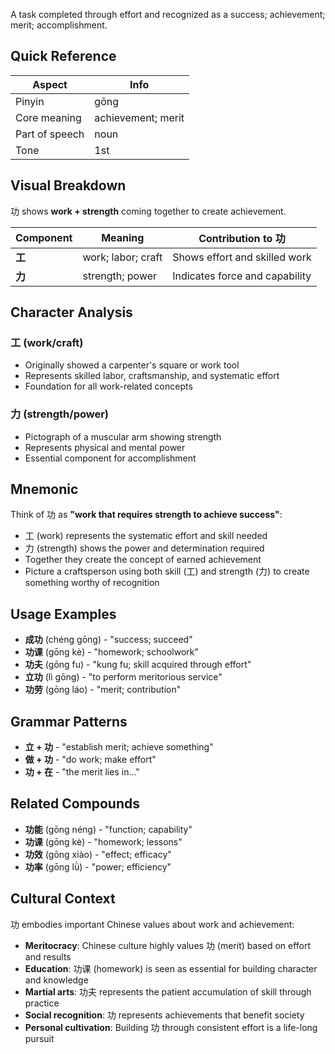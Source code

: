 A task completed through effort and recognized as a success; achievement; merit; accomplishment.

## Quick Reference

| Aspect         | Info               |
| -------------- | ------------------ |
| Pinyin         | gōng               |
| Core meaning   | achievement; merit |
| Part of speech | noun               |
| Tone           | 1st                |

## Visual Breakdown

功 shows **work + strength** coming together to create achievement.

| Component | Meaning            | Contribution to 功             |
| --------- | ------------------ | ------------------------------ |
| **工**    | work; labor; craft | Shows effort and skilled work  |
| **力**    | strength; power    | Indicates force and capability |

## Character Analysis

### 工 (work/craft)

- Originally showed a carpenter's square or work tool
- Represents skilled labor, craftsmanship, and systematic effort
- Foundation for all work-related concepts

### 力 (strength/power)

- Pictograph of a muscular arm showing strength
- Represents physical and mental power
- Essential component for accomplishment

## Mnemonic

Think of 功 as **"work that requires strength to achieve success"**:

- 工 (work) represents the systematic effort and skill needed
- 力 (strength) shows the power and determination required
- Together they create the concept of earned achievement
- Picture a craftsperson using both skill (工) and strength (力) to create something worthy of
  recognition

## Usage Examples

- **成功** (chéng gōng) - "success; succeed"
- **功课** (gōng kè) - "homework; schoolwork"
- **功夫** (gōng fu) - "kung fu; skill acquired through effort"
- **立功** (lì gōng) - "to perform meritorious service"
- **功劳** (gōng láo) - "merit; contribution"

## Grammar Patterns

- **立 + 功** - "establish merit; achieve something"
- **做 + 功** - "do work; make effort"
- **功 + 在** - "the merit lies in..."

## Related Compounds

- **功能** (gōng néng) - "function; capability"
- **功课** (gōng kè) - "homework; lessons"
- **功效** (gōng xiào) - "effect; efficacy"
- **功率** (gōng lǜ) - "power; efficiency"

## Cultural Context

功 embodies important Chinese values about work and achievement:

- **Meritocracy**: Chinese culture highly values 功 (merit) based on effort and results
- **Education**: 功课 (homework) is seen as essential for building character and knowledge
- **Martial arts**: 功夫 represents the patient accumulation of skill through practice
- **Social recognition**: 功 represents achievements that benefit society
- **Personal cultivation**: Building 功 through consistent effort is a life-long pursuit
